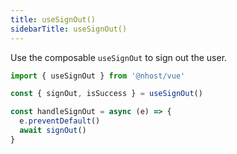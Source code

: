 ```yaml
---
title: useSignOut()
sidebarTitle: useSignOut()
---
```


Use the composable `useSignOut` to sign out the user.

```jsx
import { useSignOut } from '@nhost/vue'

const { signOut, isSuccess } = useSignOut()

const handleSignOut = async (e) => {
  e.preventDefault()
  await signOut()
}
```
